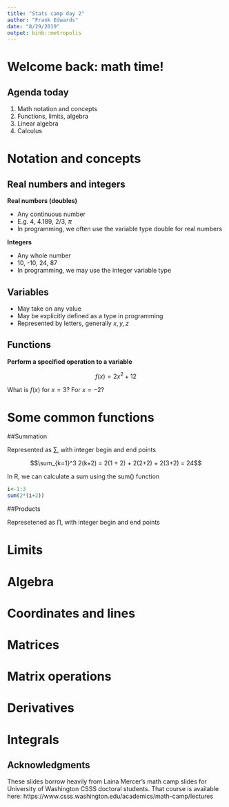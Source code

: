 ---
title: "Stats camp day 2"
author: "Frank Edwards"
date: "8/29/2019"
output: binb::metropolis
---

# Welcome back: math time!

## Agenda today

1. Math notation and concepts
2. Functions, limits, algebra
3. Linear algebra
4. Calculus

# Notation and concepts

## Real numbers and integers

**Real numbers (doubles)**

- Any continuous number
- E.g. 4, 4.189, 2/3, $\pi$
- In programming, we often use the variable type double for real numbers

**Integers**

- Any whole number
- 10, -10, 24, 87
- In programming, we may use the integer variable type

## Variables

- May take on any value
- May be explicitly defined as a type in programming
- Represented by letters, generally $x, y, z$

## Functions

**Perform a specified operation to a variable**

$$f(x) = 2x^2 + 12$$

What is $f(x)$ for $x = 3$? For $x=-2$? 

# Some common functions


##Summation

Represented as $\sum$, with integer begin and end points 

$$\sum_{k=1}^3 2(k+2) = 2(1 + 2) + 2(2+2) + 2(3+2) = 24$$

In R, we can calculate a sum using the sum() function

```{r}
i<-1:3
sum(2*(i+2))
```


##Products

Represetened as $\prod$, with integer begin and end points 



# Limits

# Algebra

# Coordinates and lines

# Matrices

# Matrix operations

# Derivatives

# Integrals

## Acknowledgments

These slides borrow heavily from Laina Mercer's math camp slides for University of Washington CSSS doctoral students. That course is available here: https://www.csss.washington.edu/academics/math-camp/lectures